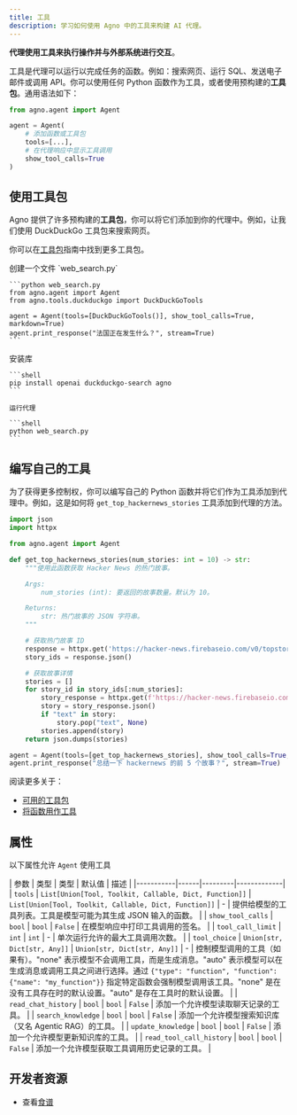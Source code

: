 ```yaml
---
title: 工具
description: 学习如何使用 Agno 中的工具来构建 AI 代理。
---
```


**代理使用工具来执行操作并与外部系统进行交互**。

工具是代理可以运行以完成任务的函数。例如：搜索网页、运行 SQL、发送电子邮件或调用 API。你可以使用任何 Python 函数作为工具，或者使用预构建的**工具包**。通用语法如下：

```python
from agno.agent import Agent

agent = Agent(
    # 添加函数或工具包
    tools=[...],
    # 在代理响应中显示工具调用
    show_tool_calls=True
)
```

## 使用工具包

Agno 提供了许多预构建的**工具包**，你可以将它们添加到你的代理中。例如，让我们使用 DuckDuckGo 工具包来搜索网页。

<Tip>你可以在[工具包](/tools/toolkits)指南中找到更多工具包。</Tip>

<Steps>
  <Step title="创建 Web 搜索代理">
    创建一个文件 `web_search.py`

    ```python web_search.py
    from agno.agent import Agent
    from agno.tools.duckduckgo import DuckDuckGoTools

    agent = Agent(tools=[DuckDuckGoTools()], show_tool_calls=True, markdown=True)
    agent.print_response("法国正在发生什么？", stream=True)
    ```

  </Step>
  <Step title="运行代理">
    安装库

    ```shell
    pip install openai duckduckgo-search agno
    ```

    运行代理

    ```shell
    python web_search.py
    ```

  </Step>
</Steps>

## 编写自己的工具

为了获得更多控制权，你可以编写自己的 Python 函数并将它们作为工具添加到代理中。例如，这是如何将 `get_top_hackernews_stories` 工具添加到代理的方法。

```python hn_agent.py
import json
import httpx

from agno.agent import Agent

def get_top_hackernews_stories(num_stories: int = 10) -> str:
    """使用此函数获取 Hacker News 的热门故事。

    Args:
        num_stories (int): 要返回的故事数量。默认为 10。

    Returns:
        str: 热门故事的 JSON 字符串。
    """

    # 获取热门故事 ID
    response = httpx.get('https://hacker-news.firebaseio.com/v0/topstories.json')
    story_ids = response.json()

    # 获取故事详情
    stories = []
    for story_id in story_ids[:num_stories]:
        story_response = httpx.get(f'https://hacker-news.firebaseio.com/v0/item/{story_id}.json')
        story = story_response.json()
        if "text" in story:
            story.pop("text", None)
        stories.append(story)
    return json.dumps(stories)

agent = Agent(tools=[get_top_hackernews_stories], show_tool_calls=True, markdown=True)
agent.print_response("总结一下 hackernews 的前 5 个故事？", stream=True)
```

阅读更多关于：

- [可用的工具包](/tools/toolkits)
- [将函数用作工具](/tools/tool-decorator)

## 属性

以下属性允许 `Agent` 使用工具

| 参数 | 类型 | 类型 | 默认值 | 描述 |
|-----------|------|---------|-------------|
| `tools` | `List[Union[Tool, Toolkit, Callable, Dict, Function]]` | `List[Union[Tool, Toolkit, Callable, Dict, Function]]` | - | 提供给模型的工具列表。工具是模型可能为其生成 JSON 输入的函数。 |
| `show_tool_calls` | `bool` | `bool` | `False` | 在模型响应中打印工具调用的签名。 |
| `tool_call_limit` | `int` | `int` | - | 单次运行允许的最大工具调用次数。 |
| `tool_choice` | `Union[str, Dict[str, Any]]` | `Union[str, Dict[str, Any]]` | - | 控制模型调用的工具（如果有）。"none" 表示模型不会调用工具，而是生成消息。"auto" 表示模型可以在生成消息或调用工具之间进行选择。通过 `{"type": "function", "function": {"name": "my_function"}}` 指定特定函数会强制模型调用该工具。"none" 是在没有工具存在时的默认设置。"auto" 是存在工具时的默认设置。 |
| `read_chat_history` | `bool` | `bool` | `False` | 添加一个允许模型读取聊天记录的工具。 |
| `search_knowledge` | `bool` | `bool` | `False` | 添加一个允许模型搜索知识库（又名 Agentic RAG）的工具。 |
| `update_knowledge` | `bool` | `bool` | `False` | 添加一个允许模型更新知识库的工具。 |
| `read_tool_call_history` | `bool` | `bool` | `False` | 添加一个允许模型获取工具调用历史记录的工具。 |

## 开发者资源

- 查看[食谱](https://github.com/agno-agi/agno/tree/main/cookbook/tools)
